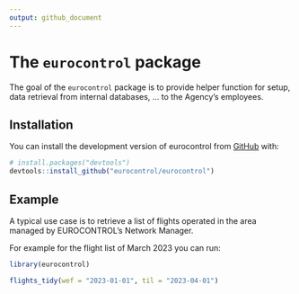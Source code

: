 ```yaml
---
output: github_document
---
```


<!-- README.md is generated from README.Rmd. Please edit that file -->


# The `eurocontrol` package

<!-- badges: start -->
<!-- badges: end -->

The goal of the `eurocontrol` package is to provide helper function for
setup, data retrieval from internal databases, ... to the Agency's employees.


## Installation

You can install the development version of eurocontrol from [GitHub](https://github.com/) with:

``` r
# install.packages("devtools")
devtools::install_github("eurocontrol/eurocontrol")
```

## Example

A typical use case is to retrieve a list of flights operated in the
area managed by EUROCONTROL's Network Manager.

For example for the flight list of March 2023 you can run:

```r
library(eurocontrol)

flights_tidy(wef = "2023-01-01", til = "2023-04-01")
```

